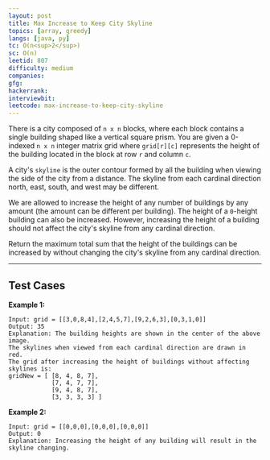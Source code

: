 ```yaml
---
layout: post
title: Max Increase to Keep City Skyline
topics: [array, greedy]
langs: [java, py]
tc: O(n<sup>2</sup>)
sc: O(n)
leetid: 807
difficulty: medium
companies: 
gfg: 
hackerrank: 
interviewbit: 
leetcode: max-increase-to-keep-city-skyline
---
```


There is a city composed of `n x n` blocks, 
where each block contains a single building shaped like a vertical square prism. 
You are given a 0-indexed `n x n` integer matrix grid where 
`grid[r][c]` represents the height of the building located in the block at row `r` and column `c`.

A city's `skyline` is the outer contour formed by all the building when viewing the side of the city from a distance. 
The skyline from each cardinal direction north, east, south, and west may be different.

We are allowed to increase the height of any number of buildings by any amount (the amount can be different per building). 
The height of a `0`-height building can also be increased. 
However, increasing the height of a building should not affect the city's skyline from any cardinal direction.

Return the maximum total sum that the height of the buildings can be increased by without changing the city's skyline from any cardinal direction.

---

## Test Cases

**Example 1:** 

<MdxImage src="code/max-skyline.png" alt="Max Skyline" />

```
Input: grid = [[3,0,8,4],[2,4,5,7],[9,2,6,3],[0,3,1,0]]
Output: 35
Explanation: The building heights are shown in the center of the above image.
The skylines when viewed from each cardinal direction are drawn in red.
The grid after increasing the height of buildings without affecting skylines is:
gridNew = [ [8, 4, 8, 7],
            [7, 4, 7, 7],
            [9, 4, 8, 7],
            [3, 3, 3, 3] ]
```

**Example 2:** 
```
Input: grid = [[0,0,0],[0,0,0],[0,0,0]]
Output: 0
Explanation: Increasing the height of any building will result in the skyline changing.
```
